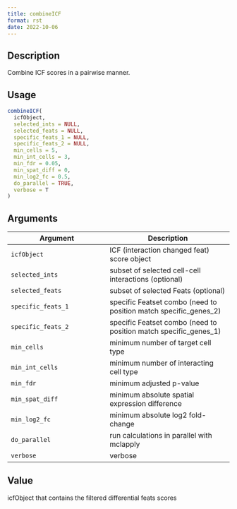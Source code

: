 ```yaml
--- 
title: combineICF 
format: rst 
date: 2022-10-06 
--- 
```


## Description

Combine ICF scores in a pairwise manner.


## Usage

```r
combineICF(
  icfObject,
  selected_ints = NULL,
  selected_feats = NULL,
  specific_feats_1 = NULL,
  specific_feats_2 = NULL,
  min_cells = 5,
  min_int_cells = 3,
  min_fdr = 0.05,
  min_spat_diff = 0,
  min_log2_fc = 0.5,
  do_parallel = TRUE,
  verbose = T
)
```


## Arguments

Argument      |Description
------------- |----------------
`icfObject`     |     ICF (interaction changed feat) score object
`selected_ints`     |     subset of selected cell-cell interactions (optional)
`selected_feats`     |     subset of selected Feats (optional)
`specific_feats_1`     |     specific Featset combo (need to position match specific_genes_2)
`specific_feats_2`     |     specific Featset combo (need to position match specific_genes_1)
`min_cells`     |     minimum number of target cell type
`min_int_cells`     |     minimum number of interacting cell type
`min_fdr`     |     minimum adjusted p-value
`min_spat_diff`     |     minimum absolute spatial expression difference
`min_log2_fc`     |     minimum absolute log2 fold-change
`do_parallel`     |     run calculations in parallel with mclapply
`verbose`     |     verbose


## Value

icfObject that contains the filtered differential feats scores


